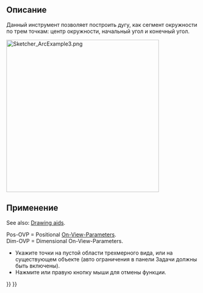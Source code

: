 <languages/>

{{Docnav/ru
|[[Sketcher_CreateLine/ru|Создать отрезок]]
|[[Sketcher_Create3PointArc/ru|Дуга по 3 точкам]]
|[[Sketcher_Workbench/ru|Скетчер]]
|IconL=Sketcher_CreateLine.svg
|IconR=Sketcher_Create3PointArc.svg
|IconC=Workbench_Sketcher.svg
}}

<div class="mw-translate-fuzzy">
{{GuiCommand/ru
|Name=Sketcher_CreateArc
|Name/ru=Дуга
|MenuLocation=Эскиз → Геометрия эскиза → Дуга
|Workbenches=[[Sketcher_Workbench/ru|Sketcher]]
|Shortcut={{KEY|G}} {{KEY|A}}
|SeeAlso=[[Sketcher_CompCreateCircle/ru|Создать окружность]]
}}
</div>

<span id="Description"></span>
==Описание==

<div class="mw-translate-fuzzy">
Данный инструмент позволяет построить дугу, как сегмент окружности по трем точкам: центр окружности, начальный угол и конечный угол.
</div>

[[Image:Sketcher_ArcExample3.png|400px]]
{{Caption|Arc created in Center mode with automatically applied constraints defined by entering all On-View-Parameters}}

<span id="Usage"></span>
==Применение==

See also: [[Sketcher_Workbench#Drawing_aids|Drawing aids]].

Pos-OVP = Positional [[Sketcher_Preferences#General|On-View-Parameters]]. {{Version|1.0}}<br>
Dim-OVP = Dimensional On-View-Parameters. {{Version|1.0}}

<div class="mw-translate-fuzzy">
* Укажите точки на пустой области трехмерного вида, или на существующем объекте (авто ограничения в панели Задачи должны быть включены).
* Нажмите {{KEY|Esc}} или правую кнопку мыши для отмены функции.
</div>


{{Docnav/ru
|[[Sketcher_CreateLine/ru|Создать отрезок]]
|[[Sketcher_Create3PointArc/ru|Дуга по 3 точкам]]
|[[Sketcher_Workbench/ru|Скетчер]]
|IconL=Sketcher_CreateLine.svg
|IconR=Sketcher_Create3PointArc.svg
|IconC=Workbench_Sketcher.svg
}}

{{Sketcher_Tools_navi{{#translation:}}}}
{{Userdocnavi{{#translation:}}}}